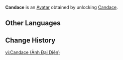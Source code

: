 {{About|the Avatar|the playable character|Candace}}
{{Avatar Infobox
|title    = Candace
|id       = 5400
|image    = Candace Avatar.png
|type     = Character
|features = Candace
|obtain   = Unlock [[Candace]]
}}
'''Candace''' is an [[Avatar]] obtained by unlocking [[Candace]].

==Other Languages==
{{Other Languages|Candace}}

==Change History==
{{Change History|3.1}}

[[vi:Candace (Ảnh Đại Diện)]]